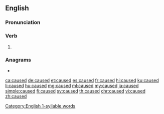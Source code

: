 ==English==
===Pronunciation===
{{rfap|lang=en}}
{{rfp|lang=en}}
<!-- 1 syllable words !-->
===Verb===
{{head|en|verb form}}

# {{en-past of|cause}}

===Anagrams===
* {{l|en|sauced}}
[[Category:English 1-syllable words]]
[[ca:caused]]
[[de:caused]]
[[et:caused]]
[[es:caused]]
[[fr:caused]]
[[hi:caused]]
[[ku:caused]]
[[li:caused]]
[[hu:caused]]
[[mg:caused]]
[[ml:caused]]
[[my:caused]]
[[ja:caused]]
[[simple:caused]]
[[fi:caused]]
[[sv:caused]]
[[th:caused]]
[[chr:caused]]
[[vi:caused]]
[[zh:caused]]